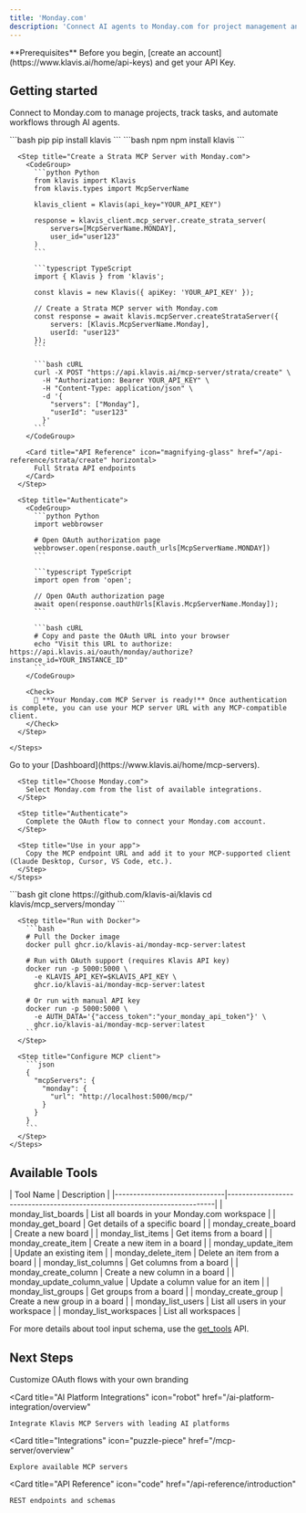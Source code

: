```yaml
---
title: 'Monday.com'
description: 'Connect AI agents to Monday.com for project management and workflow automation'
---
```


<Info>
  **Prerequisites**
  Before you begin, [create an account](https://www.klavis.ai/home/api-keys) and get your API Key.
</Info>

## Getting started

Connect to Monday.com to manage projects, track tasks, and automate workflows through AI agents.

<Tabs>
  <Tab title="API">
    <Steps>
      <Step title="Install the SDKs (optional)">
        <CodeGroup>
          ```bash pip
          pip install klavis
          ```
          ```bash npm
          npm install klavis
          ```
        </CodeGroup>
      </Step>
      
      <Step title="Create a Strata MCP Server with Monday.com">
        <CodeGroup>
          ```python Python
          from klavis import Klavis
          from klavis.types import McpServerName
          
          klavis_client = Klavis(api_key="YOUR_API_KEY")
          
          response = klavis_client.mcp_server.create_strata_server(
              servers=[McpServerName.MONDAY],
              user_id="user123"
          )
          ```
          
          ```typescript TypeScript
          import { Klavis } from 'klavis';
          
          const klavis = new Klavis({ apiKey: 'YOUR_API_KEY' });
          
          // Create a Strata MCP server with Monday.com
          const response = await klavis.mcpServer.createStrataServer({
              servers: [Klavis.McpServerName.Monday],
              userId: "user123"
          });
          ```
          
          ```bash cURL
          curl -X POST "https://api.klavis.ai/mcp-server/strata/create" \
            -H "Authorization: Bearer YOUR_API_KEY" \
            -H "Content-Type: application/json" \
            -d '{
              "servers": ["Monday"],
              "userId": "user123"
            }'
          ```
        </CodeGroup>

        <Card title="API Reference" icon="magnifying-glass" href="/api-reference/strata/create" horizontal>
          Full Strata API endpoints
        </Card>
      </Step>
      
      <Step title="Authenticate">
        <CodeGroup>
          ```python Python
          import webbrowser
          
          # Open OAuth authorization page
          webbrowser.open(response.oauth_urls[McpServerName.MONDAY])
          ```
          
          ```typescript TypeScript
          import open from 'open';
          
          // Open OAuth authorization page
          await open(response.oauthUrls[Klavis.McpServerName.Monday]);
          ```
          
          ```bash cURL
          # Copy and paste the OAuth URL into your browser
          echo "Visit this URL to authorize: https://api.klavis.ai/oauth/monday/authorize?instance_id=YOUR_INSTANCE_ID"
          ```
        </CodeGroup>
        
        <Check>
          🎉 **Your Monday.com MCP Server is ready!** Once authentication is complete, you can use your MCP server URL with any MCP-compatible client.
        </Check>
      </Step>
      
    </Steps>
  </Tab>
  
  <Tab title="UI">
    <Steps>
      <Step title="Open Dashboard">
        Go to your [Dashboard](https://www.klavis.ai/home/mcp-servers).
      </Step>
      
      <Step title="Choose Monday.com">
        Select Monday.com from the list of available integrations.
      </Step>
      
      <Step title="Authenticate">
        Complete the OAuth flow to connect your Monday.com account.
      </Step>
      
      <Step title="Use in your app">
        Copy the MCP endpoint URL and add it to your MCP-supported client (Claude Desktop, Cursor, VS Code, etc.).
      </Step>
    </Steps>
  </Tab>
  
  <Tab title="Open Source">
    <Steps>
      <Step title="Clone repository (for developers to build from source)">
        ```bash
        git clone https://github.com/klavis-ai/klavis
        cd klavis/mcp_servers/monday
        ```
      </Step>
      
      <Step title="Run with Docker">
        ```bash
        # Pull the Docker image
        docker pull ghcr.io/klavis-ai/monday-mcp-server:latest
        
        # Run with OAuth support (requires Klavis API key)
        docker run -p 5000:5000 \
          -e KLAVIS_API_KEY=$KLAVIS_API_KEY \
          ghcr.io/klavis-ai/monday-mcp-server:latest
        
        # Or run with manual API key
        docker run -p 5000:5000 \
          -e AUTH_DATA='{"access_token":"your_monday_api_token"}' \
          ghcr.io/klavis-ai/monday-mcp-server:latest
        ```
      </Step>
      
      <Step title="Configure MCP client">
        ```json
        {
          "mcpServers": {
            "monday": {
              "url": "http://localhost:5000/mcp/"
            }
          }
        }
        ```
      </Step>
    </Steps>
  </Tab>
</Tabs>

## Available Tools

<Accordion title="Tools Information">
| Tool Name                    | Description                                                              |
|------------------------------|--------------------------------------------------------------------------|
| monday_list_boards | List all boards in your Monday.com workspace |
| monday_get_board | Get details of a specific board |
| monday_create_board | Create a new board |
| monday_list_items | Get items from a board |
| monday_create_item | Create a new item in a board |
| monday_update_item | Update an existing item |
| monday_delete_item | Delete an item from a board |
| monday_list_columns | Get columns from a board |
| monday_create_column | Create a new column in a board |
| monday_update_column_value | Update a column value for an item |
| monday_list_groups | Get groups from a board |
| monday_create_group | Create a new group in a board |
| monday_list_users | List all users in your workspace |
| monday_list_workspaces | List all workspaces |
</Accordion>

<Note>For more details about tool input schema, use the [get_tools](https://www.klavis.ai/docs/api-reference/mcp-server/get-tools) API.</Note>

## Next Steps

<CardGroup>
  <Card
    title="White-label Authentication"
    icon="palette"
    href="/auth/white-label"
  >
    Customize OAuth flows with your own branding
  </Card>
  
  <Card
    title="AI Platform Integrations"
    icon="robot"
    href="/ai-platform-integration/overview"
  >
    Integrate Klavis MCP Servers with leading AI platforms
  </Card>
  
  <Card
    title="Integrations"
    icon="puzzle-piece"
    href="/mcp-server/overview"
  >
    Explore available MCP servers
  </Card>
  
  <Card
    title="API Reference"
    icon="code"
    href="/api-reference/introduction"
  >
    REST endpoints and schemas
  </Card>
</CardGroup>
